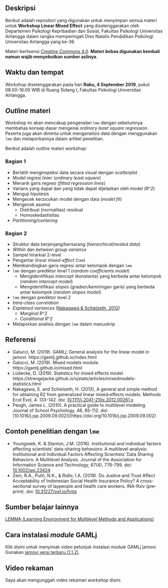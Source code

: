 
## Deskripsi
Berikut adalah repositori yang digunakan untuk menyimpan semua materi untuk **Workshop Linear Mixed Effect** yang diselenggarakan oleh Departemen Psikologi Kepribadian dan Sosial, Fakultas Psikologi Universitas Airlangga dalam rangka memperingati Dies Natalis Pendidikan Psikologi Universitas Airlangga yang ke-36. 

Materi berlisensi [*Creative Commons* 4.0](https://creativecommons.org/licenses/by/4.0/). **Materi bebas digunakan kembali namun wajib menyebutkan sumber aslinya**.

## Waktu dan tempat
*Workshop* diselenggarakan pada hari **Rabu, 4 September 2019**, pukul 08.00-16.00 WIB di Ruang Sidang I, Fakultas Psikologi Universitas Airlangga.

## *Outline* materi
Workshop ini akan mencakup pengenalan `lme` dengan sebelumnya membahas konsep dasar mengenai *ordinary least square regression*. Peserta juga akan diminta untuk menganalisis data dengan menggunakan `lme` dan melaporkannya dalam artikel penelitian.

Berikut adalah *outline* materi *workshop*:

### **Bagian 1**
* Berlatih menginspeksi data secara visual dengan *scatterplot*
* Model regresi linier (*ordinary least square*)
* Menarik garis regresi (*fitted regression lines*)
* Varians yang dapat dan yang tidak dapat dijelaskan oleh model (*R^2*)
* Menguji hipotesis
* Mengecek kecocokan model dengan data (*model fit*)
* Mengecek asumsi
  - Distribusi (normalitas) residual
  - Homoskedastisitas
* *Partitioning/centering*

### **Bagian 2**
* Struktur data berjenjang/bersarang (*hierarchical/nested data*)
* *Within* dan *between group variance*
* Sampel hirarkial 2-level
* Pengantar *linear mixed-effect* (`lme`)
* Membandingkan garis regresi antar kelompok dengan `lme`
* `lme` dengan prediktor level 1 (*random coefficients model*)
  - Mengidentifikasi *intercept* (konstanta) yang berbeda antar kelompok (*random intercept model*)
  - Mengidentifikasi *slopes* (gradien/kemiringan garis) yang berbeda antar kelompok (*random slopes model*)
* `lme` dengan prediktor level 2
* *Intra-class correlation*
* *Explained variances* ([Nakagawa & Schielzeth, 2012](https://besjournals.onlinelibrary.wiley.com/doi/full/10.1111/j.2041-210x.2012.00261.x))
  - *Marginal R^2*
  - *Conditional R^2*
* Melaporkan analisis dengan `lme` dalam manuskrip


## Referensi
* Galucci, M. (2019). GAMLj: General analysis for the linear model in jamovi. https://gamlj.github.io/index.html
* Galucci, M. (2019). Mixed models module. https://gamlj.github.io/mixed.html
* Lüdecke, D. (2019). Statistics for mixed effects model. https://strengejacke.github.io/sjstats/articles/mixedmodels-statistics.html
* Nakagawa, S. and Schielzeth, H. (2013), A general and simple method for obtaining R2 from generalized linear mixed‐effects models. Methods Ecol Evol, 4: 133-142. doi: [10.1111/j.2041-210x.2012.00261.x](https://doi.org/10.1111/j.2041-210x.2012.00261.x)
* Peugh, James L. (2010). A practical guide to multilevel modeling. Journal of School Psychology, 48, 85-112. doi: [10.1016/j.jsp.2009.09.002]((https://doi.org/10.1016/j.jsp.2009.09.002)


## Contoh penelitian dengan `lme`
* Youngseek, K. & Stanton, J.M. (2016). Institutional and individual factors affecting scientists' data-sharing behaviors: A multilevel analysis: Institutional and Individual Factors Affecting Scientists' Data Sharing Behaviors: A Multilevel Analysis. Journal of the Association for Information Science and Technology, 67(4), 776-799. doi: [10.1002/asi.23424](https://asistdl.onlinelibrary.wiley.com/doi/abs/10.1002/asi.23424)
* Zein, R.A., Putri, N.K., & Ridlo, I.A. (2019). Do Justice and Trust Affect Acceptability of Indonesian Social Health Insurance Policy? A cross-sectional survey of laypeople and health care workers. INA-Rxiv (pre-print). doi: [10.31227/osf.io/fvtjg](https://osf.io/preprints/inarxiv/fvtjg/)


## Sumber belajar lainnya
[LEMMA (Learning Environment for Multilevel Methods and Applications)](https://www.cmm.bris.ac.uk/lemma/)


## Cara instalasi *module* GAMLj
Klik disini untuk menyimak video petunjuk instalasi *module* GAMLj jamovi. Gunakan [jamovi versi terbaru (1.1.2)](https://www.jamovi.org/downloads/jamovi-1.1.2.0-win64.exe).


## Video rekaman
Saya akan mengunggah video rekaman *workshop* disini.